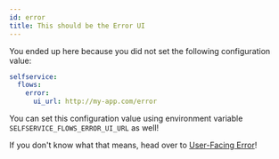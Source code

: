 ```yaml
---
id: error
title: This should be the Error UI
---
```


You ended up here because you did not set the following configuration value:

```yaml title="path/to/kratos/config.yml
selfservice:
  flows:
    error:
      ui_url: http://my-app.com/error
```

You can set this configuration value using environment variable
`SELFSERVICE_FLOWS_ERROR_UI_URL` as well!

If you don't know what that means, head over to
[User-Facing Error](../self-service/flows/user-facing-errors.md)!
